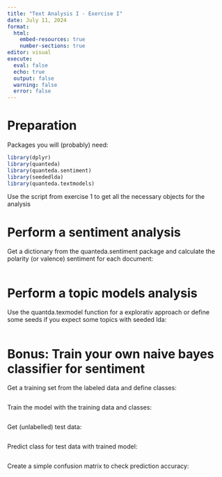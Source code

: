 ```yaml
---
title: "Text Analysis I - Exercise I"
date: July 11, 2024
format: 
  html:
    embed-resources: true
    number-sections: true
editor: visual
execute: 
  eval: false
  echo: true
  output: false
  warning: false
  error: false
---
```



# Preparation

Packages you will (probably) need:
```r
library(dplyr)
library(quanteda)
library(quanteda.sentiment)
library(seededlda)
library(quanteda.textmodels)
```

Use the script from exercise 1 to get all the necessary objects for the analysis


# Perform a sentiment analysis

Get a dictionary from the quanteda.sentiment package and calculate the polarity (or valence) sentiment for each document:
```r

```


# Perform a topic models analysis

Use the quantda.texmodel function for a explorativ approach or define some seeds if you expect some topics with seeded lda:
```r

```


# **Bonus**: Train your own naive bayes classifier for sentiment 

Get a training set from the labeled data and define classes:
```r

```

Train the model with the training data and classes:
```r

```

Get (unlabelled) test data:
```r

```

Predict class for test data with trained model:
```r

```

Create a simple confusion matrix to check prediction accuracy:
```r

```